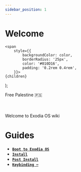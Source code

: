 ```yaml
---
sidebar_position: 1
---
```


# Welcome

<!-- Badges -->
    <span
        style={{
            backgroundColor: color,
            borderRadius: '25px',
            color: '#010D16',
            padding: '0.2rem 0.4rem',
        }}>
    {children}
  </span>
);

<Highlight color="#04bdcb">Free Palestine 🇵🇸</Highlight>   <br></br><br></br>
Welcome to Exodia OS wiki

# Guides

- [**`Boot to Exodia OS`**](./quickstart/boot.mdx)
- [**`Install`**](./quickstart/install.mdx)
- [**`Post Install`**](./quickstart/post-install.mdx)
- [**`Keybinding ⌨️`**](./keybinding/0-Keybinding.mdx)
